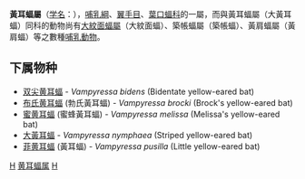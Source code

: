 {{Unreferenced|time=2019-03-31T10:39:40+00:00}}
{{Automatic taxobox
| taxon = Vampyressa
| authority = Thomas, 1900
}}

'''黃耳蝠屬'''（[[学名|学名]]：{{lang|la|''Vampyressa''}}），[[哺乳綱|哺乳綱]]、[[翼手目|翼手目]]、[[葉口蝠科|葉口蝠科]]的一屬，而與黃耳蝠屬（大黃耳蝠）同科的動物尚有[[大紋面蝠屬|大紋面蝠屬]]（大紋面蝠）、築帳蝠屬（築帳蝠）、黃肩蝠屬（黃肩蝠）等之數種[[哺乳動物|哺乳動物]]。

==下属物种==
* [[双尖黄耳蝠|双尖黄耳蝠]] - ''Vampyressa bidens'' (Bidentate yellow-eared bat)
* [[布氏黄耳蝠|布氏黄耳蝠]] (勃氏黃耳蝠) - ''Vampyressa brocki'' (Brock's yellow-eared bat)
* [[蜜黄耳蝠|蜜黄耳蝠]] (蜜蜂黃耳蝠) - ''Vampyressa melissa'' (Melissa's yellow-eared bat)
* [[大黃耳蝠|大黃耳蝠]] - ''Vampyressa nymphaea'' (Striped yellow-eared bat)
* [[菲黄耳蝠|菲黄耳蝠]] (黃耳蝠) - ''Vampyressa pusilla'' (Little yellow-eared bat)

{{哺乳动物小作品}}
{{taxonbar}}
[[Category:1900年描述的分类群|H]]
[[Category:黄耳蝠属|]]
[[Category:葉口蝠科|H]]